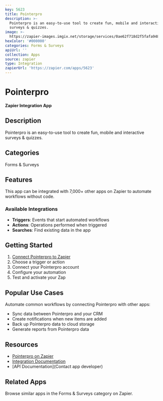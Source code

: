 ```yaml
---
key: 5623
title: Pointerpro
description: >-
  Pointerpro is an easy-to-use tool to create fun, mobile and interactive
  surveys & quizzes.
image: >-
  https://zapier-images.imgix.net/storage/services/0ae62f718d2f5fafa948fca538c067ab.png?auto=format%2Ccompress&ixlib=python-3.0.0&q=50
hexColor: '#000000'
categories: Forms & Surveys
apiUrl: ''
collection: Apps
source: zapier
type: Integration
zapierUrl: 'https://zapier.com/apps/5623'
---
```

# Pointerpro

**Zapier Integration App**

## Description

Pointerpro is an easy-to-use tool to create fun, mobile and interactive surveys & quizzes.

## Categories

Forms & Surveys

## Features

This app can be integrated with 7,000+ other apps on Zapier to automate workflows without code.

### Available Integrations

- **Triggers**: Events that start automated workflows
- **Actions**: Operations performed when triggered
- **Searches**: Find existing data in the app

## Getting Started

1. [Connect Pointerpro to Zapier](https://zapier.com/apps/5623)
2. Choose a trigger or action
3. Connect your Pointerpro account
4. Configure your automation
5. Test and activate your Zap

## Popular Use Cases

Automate common workflows by connecting Pointerpro with other apps:

- Sync data between Pointerpro and your CRM
- Create notifications when new items are added
- Back up Pointerpro data to cloud storage
- Generate reports from Pointerpro data

## Resources

- [Pointerpro on Zapier](https://zapier.com/apps/5623)
- [Integration Documentation](https://zapier.com/apps/5623/integrations)
- [API Documentation](Contact app developer)

## Related Apps

Browse similar apps in the Forms & Surveys category on Zapier.
